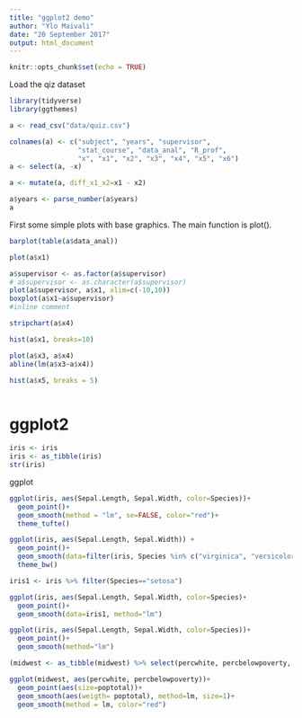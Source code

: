 ```yaml
---
title: "ggplot2 demo"
author: "Ylo Maivali"
date: "20 September 2017"
output: html_document
---
```



```r
knitr::opts_chunk$set(echo = TRUE)
```

Load the qiz dataset
```r
library(tidyverse)
library(ggthemes)

a <- read_csv("data/quiz.csv")

colnames(a) <- c("subject", "years", "supervisor", 
                 "stat_course", "data_anal", "R_prof",
                 "x", "x1", "x2", "x3", "x4", "x5", "x6")
a <- select(a, -x)

a <- mutate(a, diff_x1_x2=x1 - x2)

a$years <- parse_number(a$years)
a
```

First some simple plots with base graphics. The main function is plot().
```r
barplot(table(a$data_anal))
```

```r
plot(a$x1)
```

```r
a$supervisor <- as.factor(a$supervisor)
# a$supervisor <- as.character(a$supervisor)
plot(a$supervisor, a$x1, xlim=c(-10,10))
boxplot(a$x1~a$supervisor)
#inline comment
```

```r
stripchart(a$x4)
```

```r
hist(a$x1, breaks=10)
```

```r
plot(a$x3, a$x4)
abline(lm(a$x3~a$x4))
```

```r
hist(a$x5, breaks = 5)
```

```r

```

# ggplot2

```r
iris <- iris
iris <- as_tibble(iris)
str(iris)
```

ggplot
```r
ggplot(iris, aes(Sepal.Length, Sepal.Width, color=Species))+
  geom_point()+
  geom_smooth(method = "lm", se=FALSE, color="red")+
  theme_tufte()
```

```r
ggplot(iris, aes(Sepal.Length, Sepal.Width)) +
  geom_point()+
  geom_smooth(data=filter(iris, Species %in% c("virginica", "versicolor")), method="lm")+
  theme_bw()
```

```r
iris1 <- iris %>% filter(Species=="setosa")

ggplot(iris, aes(Sepal.Length, Sepal.Width, color=Species)+
  geom_point()+
  geom_smooth(data=iris1, method="lm")
```

```r
ggplot(iris, aes(Sepal.Length, Sepal.Width, color=Species))+
  geom_point()+
  geom_smooth(method="lm")
```

```r
(midwest <- as_tibble(midwest) %>% select(percwhite, percbelowpoverty, poptotal))
```

```r
ggplot(midwest, aes(percwhite, percbelowpoverty))+
  geom_point(aes(size=poptotal))+
  geom_smooth(aes(weigth= poptotal), method=lm, size=1)+
  geom_smooth(method = lm, color="red")
```

